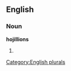 
==English==

===Noun===
'''hojillions'''

# {{plural of|[[hojillion]]}}

[[Category:English plurals]]